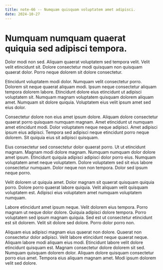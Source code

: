 ```yaml
---
title: note-66 -- Numquam quisquam voluptatem amet adipisci.
date: 2024-10-27
---
```


# Numquam numquam quaerat quiquia sed adipisci tempora.

Dolor modi non sed. Aliquam quaerat voluptatem sed tempora velit. Velit velit etincidunt sit. Dolore consectetur modi quisquam non quisquam quaerat dolor. Porro neque dolorem sit dolore consectetur.

Etincidunt voluptatem modi dolor. Numquam velit consectetur porro. Dolorem sit neque quaerat aliquam modi. Ipsum neque consectetur aliquam tempora dolorem labore. Etincidunt dolore eius etincidunt ut adipisci voluptatem sit. Numquam magnam voluptatem quisquam dolorem aliquam amet. Numquam sit dolore quiquia. Voluptatem eius velit ipsum amet sed eius dolor.

Consectetur dolore non eius amet ipsum dolore. Aliquam dolore consectetur quaerat porro quisquam numquam magnam. Amet etincidunt ut numquam amet etincidunt modi. Dolor voluptatem neque neque adipisci. Amet adipisci ipsum eius adipisci. Tempora sed adipisci neque etincidunt porro neque dolorem. Sit quiquia eius sit adipisci quisquam.

Eius consectetur sed consectetur dolor quaerat porro. Ut ut etincidunt magnam. Magnam modi dolore magnam. Numquam numquam dolor dolore amet ipsum. Etincidunt quiquia adipisci adipisci dolor porro eius. Numquam voluptatem amet neque voluptatem. Dolore voluptatem sed sit eius labore consectetur numquam. Dolor neque non non tempora. Dolor sed ipsum neque porro.

Velit dolorem ut quiquia amet. Dolor magnam sit quaerat quisquam quiquia porro. Dolore porro quaerat labore quiquia. Velit aliquam velit quisquam voluptatem est. Adipisci eius voluptatem amet numquam voluptatem numquam.

Labore etincidunt amet ipsum neque. Velit dolorem eius tempora. Porro magnam ut neque dolor dolore. Quiquia adipisci dolore tempora. Porro voluptatem sed ipsum magnam quiquia. Sed est ut consectetur etincidunt est sit dolorem. Velit sit dolore sed dolore. Porro dolor porro non.

Aliquam eius adipisci magnam eius quaerat non dolore. Quaerat non consectetur dolor adipisci. Velit labore etincidunt neque quaerat neque. Aliquam labore modi aliquam eius modi. Etincidunt labore velit dolore etincidunt quisquam est. Magnam consectetur dolore dolorem sit sed. Numquam quisquam dolorem dolor. Aliquam dolore quisquam consectetur porro eius amet. Tempora eius aliquam magnam amet. Modi ipsum dolorem velit sed dolore.

